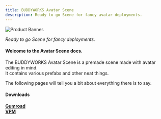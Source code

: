 ```yaml
---
title: BUDDYWORKS Avatar Scene
description: Ready to go Scene for fancy avatar deployments.
---
```


![Product Banner.](./img/banner.png)  

*Ready to go Scene for fancy deployments.*

#### Welcome to the Avatar Scene docs.  

The BUDDYWORKS Avatar Scene is a premade scene made with avatar editing in mind.  
It contains various prefabs and other neat things.

The following pages will tell you a bit about everything there is to say.

#### Downloads
<a href="https://buddyworks.gumroad.com/"><b>Gumroad</b></a>  
<a href="https://repo.buddyworks.wtf/"><b>VPM</b></a>  